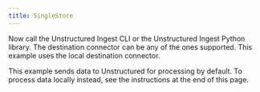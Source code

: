 ```yaml
---
title: SingleStore
---
```



<SharedContentSingleStore/>

Now call the Unstructured Ingest CLI or the Unstructured Ingest Python library. The destination connector can be any of the ones supported. This example uses the local destination connector.

This example sends data to Unstructured for processing by default. To process data locally instead, see the instructions at the end of this page.


<CodeGroup>
  <SingleStoreSh />
  <SingleStorePyV2 />
</CodeGroup>


<SharedPartitionByAPIOSS/>